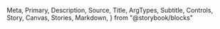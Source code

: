   Meta,
  Primary,
  Description,
  Source,
  Title,
  ArgTypes,
  Subtitle,
  Controls,
  Story,
  Canvas,
  Stories,
  Markdown,
} from "@storybook/blocks"

<Meta of={SecondaryButton} />

<Title />

<Description of={SecondaryButton} />

```tsx
import { SecondaryButton } from "@einride/ui"
```

## Basic

<Description of={SecondaryButton.Basic} />

<Canvas of={SecondaryButton.Basic} />

<Controls of={SecondaryButton.Basic} />

## Full width

<Description of={SecondaryButton.FullWidth} />

<Canvas of={SecondaryButton.FullWidth} />

<Controls of={SecondaryButton.FullWidth} include="isFullWidth" />

## With icon

<Description of={SecondaryButton.IconRight} />

<Canvas of={SecondaryButton.IconRight} />

<Controls of={SecondaryButton.IconRight} include="rightIcon" />

## Loading

<Description of={SecondaryButton.IsLoading} />

<Canvas of={SecondaryButton.IsLoading} />

<Controls of={SecondaryButton.IsLoading} include="isLoading" />

